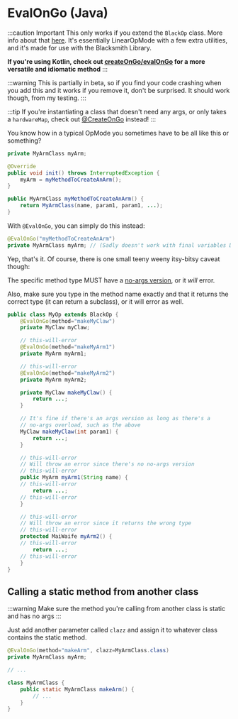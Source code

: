 
# EvalOnGo (Java)

:::caution Important
This only works if you extend the `BlackOp` class. More info about that [here](./overview). It's essentially LinearOpMode with
a few extra utilities, and it's made for use with the Blacksmith Library.

**If you're using Kotlin, check out [createOnGo/evalOnGo](./create-on-go-kt) for a more versatile and idiomatic method**
:::

:::warning
This is partially in beta, so if you find your code crashing when you add this and it works if you
remove it, don't be surprised. It should work though, from my testing.
:::

:::tip
If you're instantiating a class that doesn't need any args, or only takes a `hardwareMap`, check out
[@CreateOnGo](./create-on-go-java) instead!
:::

You know how in a typical OpMode you sometimes have to be all like this or something?

```java
private MyArmClass myArm;

@Override
public void init() throws InterruptedException {
    myArm = myMethodToCreateAnArm();
}

public MyArmClass myMethodToCreateAnArm() {
    return MyArmClass(name, param1, param1, ...);
}
```

With `@EvalOnGo`, you can simply do this instead:

```java
@EvalOnGo("myMethodToCreateAnArm")
private MyArmClass myArm; // (Sadly doesn't work with final variables D:)
```

Yep, that's it. Of course, there is one small teeny weeny itsy-bitsy caveat though:

The specific method type MUST have a <ins>no-args version</ins>, or it _will_ error.

Also, make sure you type in the method name exactly and that it returns the correct type (it can return
a subclass), or it will error as well.

```java
public class MyOp extends BlackOp {
    @EvalOnGo(method="makeMyClaw")
    private MyClaw myClaw;

    // this-will-error
    @EvalOnGo(method="makeMyArm1")
    private MyArm myArm1;

    // this-will-error
    @EvalOnGo(method="makeMyArm2")
    private MyArm myArm2;

    private MyClaw makeMyClaw() {
        return ...;
    }

    // It's fine if there's an args version as long as there's a
    // no-args overload, such as the above
    MyClaw makeMyClaw(int param1) {
        return ...;
    }

    // this-will-error
    // Will throw an error since there's no no-args version
    // this-will-error
    public MyArm myArm1(String name) {
    // this-will-error
        return ...;
    // this-will-error
    }

    // this-will-error
    // Will throw an error since it returns the wrong type
    // this-will-error
    protected MaiWaife myArm2() {
    // this-will-error
        return ...;
    // this-will-error
    }
}
```

## Calling a static method from another class

:::warning
Make sure the method you're calling from another class is static and has no args
:::

Just add another parameter called `clazz` and assign it to whatever class contains the static method.

```java
@EvalOnGo(method="makeArm", clazz=MyArmClass.class)
private MyArmClass myArm;

// ...

class MyArmClass {
    public static MyArmClass makeArm() {
        // ...
    }
}
```
